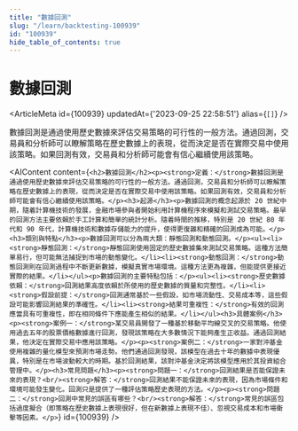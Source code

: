 ```yaml
---
title: "數據回測"
slug: "/learn/backtesting-100939"
id: "100939"
hide_table_of_contents: true
---
```



# 數據回測

<ArticleMeta id={100939} updatedAt={'2023-09-25 22:58:51'} alias={`[]`} />
<div className='border-solid border-b border-t-0 my-4 border-[var(--ifm-color-gray-300)]' />

數據回測是通過使用歷史數據來評估交易策略的可行性的一般方法。通過回測，交易員和分析師可以瞭解策略在歷史數據上的表現，從而決定是否在實際交易中使用該策略。如果回測有效，交易員和分析師可能會有信心繼續使用該策略。

<AIContent content={`<h2>數據回測</h2><p><strong>定義：</strong>數據回測是通過使用歷史數據來評估交易策略的可行性的一般方法。通過回測，交易員和分析師可以瞭解策略在歷史數據上的表現，從而決定是否在實際交易中使用該策略。如果回測有效，交易員和分析師可能會有信心繼續使用該策略。</p><h3>起源</h3><p>數據回測的概念起源於 20 世紀中期，隨着計算機技術的發展，金融市場參與者開始利用計算機程序來模擬和測試交易策略。最早的回測方法主要依賴於手工計算和簡單的統計分析。隨着時間的推移，特別是 20 世紀 80 年代和 90 年代，計算機技術和數據存儲能力的提升，使得更復雜和精確的回測成為可能。</p><h3>類別與特點</h3><p>數據回測可以分為兩大類：靜態回測和動態回測。</p><ul><li><strong>靜態回測：</strong>靜態回測使用固定的歷史數據集來測試交易策略。這種方法簡單易行，但可能無法捕捉到市場的動態變化。</li><li><strong>動態回測：</strong>動態回測則在回測過程中不斷更新數據，模擬真實市場環境。這種方法更為複雜，但能提供更接近實際的結果。</li></ul><p>數據回測的主要特點包括：</p><ul><li><strong>歷史數據依賴：</strong>回測結果高度依賴於所使用的歷史數據的質量和完整性。</li><li><strong>假設前提：</strong>回測通常基於一些假設，如市場流動性、交易成本等，這些假設可能影響回測結果的準確性。</li><li><strong>結果可重複性：</strong>有效的回測應當具有可重複性，即在相同條件下應能產生相似的結果。</li></ul><h3>具體案例</h3><p><strong>案例一：</strong>某交易員開發了一種基於移動平均線交叉的交易策略。他使用過去五年的股票價格數據進行回測，發現該策略在大多數情況下能夠產生正收益。通過回測結果，他決定在實際交易中應用該策略。</p><p><strong>案例二：</strong>一家對沖基金使用複雜的量化模型來預測市場走勢。他們通過回測發現，該模型在過去十年的數據中表現優異，特別是在市場波動較大的時期。基於回測結果，該對沖基金決定將該模型應用於其投資組合管理中。</p><h3>常見問題</h3><p><strong>問題一：</strong>回測結果是否能保證未來的表現？<br/><strong>解答：</strong>回測結果不能保證未來的表現，因為市場條件和環境可能發生變化。回測只是提供了一種評估策略歷史表現的方法。</p><p><strong>問題二：</strong>回測中常見的誤區有哪些？<br/><strong>解答：</strong>常見的誤區包括過度擬合（即策略在歷史數據上表現很好，但在新數據上表現不佳）、忽視交易成本和市場衝擊等因素。</p>`} id={100939} />
